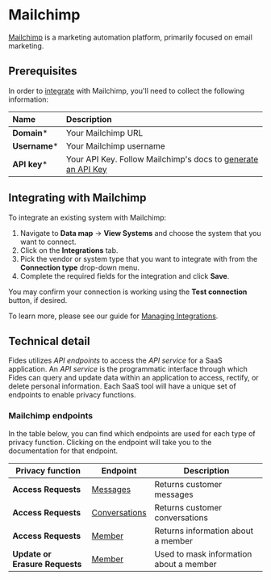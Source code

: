 # Mailchimp
[Mailchimp](https://mailchimp.com/) is a marketing automation platform, primarily focused on email marketing.

## Prerequisites

In order to [integrate](/user-guides/integrations) with Mailchimp, you'll need to collect the following information:

| Name                       | Description                                                                                                                             |
| :------------------------- | :-------------------------------------------------------------------------------------------------------------------------------------- |
| **Domain***                | Your Mailchimp URL |
| **Username***              | Your Mailchimp username |
| **API key***               | Your API Key. Follow Mailchimp's docs to [generate an API Key](https://mailchimp.com/help/about-api-keys/) |


## Integrating with Mailchimp
To integrate an existing system with Mailchimp:

1. Navigate to **Data map** → **View Systems** and choose the system that you want to connect.
2. Click on the **Integrations** tab.
3. Pick the vendor or system type that you want to integrate with from the **Connection type** drop-down menu.
4. Complete the required fields for the integration and click **Save**. 

You may confirm your connection is working using the **Test connection** button, if desired.

To learn more, please see our guide for [Managing Integrations](/user-guides/integrations/manage-integrations).

## Technical detail 

Fides utilizes _API endpoints_ to access the _API service_ for a SaaS application. An _API service_ is the programmatic interface through which Fides can query and update data within an application to access, rectify, or delete personal information. Each SaaS tool will have a unique set of endpoints to enable privacy functions. 

### Mailchimp endpoints
In the table below, you can find which endpoints are used for each type of privacy function. Clicking on the endpoint will take you to the documentation for that endpoint.

| Privacy function | Endpoint | Description |
|----|----|----|
| **Access Requests**            | [Messages](https://mailchimp.com/developer/marketing/api/conversation-messages/list-messages/) | Returns customer messages |
| **Access Requests**            | [Conversations](https://mailchimp.com/developer/marketing/api/conversations/list-conversations/) | Returns customer conversations |
| **Access Requests**            | [Member](https://mailchimp.com/developer/marketing/api/search-members/search-members/) | Returns information about a member |
| **Update or Erasure Requests** | [Member](https://mailchimp.com/developer/marketing/api/list-members/add-or-update-list-member/) | Used to mask information about a member |
